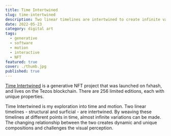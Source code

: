 ```yaml
---
title: Time Intertwined
slug: time-intertwined
description: Two linear timelines are intertwined to create infinite variations.
date: 2022-05-23
category: digital art
tags:
  - generative
  - software
  - motion
  - interactive
  - NFT
featured: true
cover: ./thumb.jpg
published: true
---
```



<GC start={1} end={13} bleed mb>
  <FxHash
    title="time-intertwined"
    caption="Click image to view live version"
    maxCols={8}
    from={0}
    to={8}
    noGap
    captionClass="text-center"
  />
</GC>

[Time Intertwined](https://www.fxhash.xyz/generative/13526) is a generative NFT project that was launched on fxhash, and lives on the Tezos blockchain. There are 256 limited editions, each with unique properties.

Time Intertwined is my exploration into time and motion. Two linear timelines - structural and surficial - are intertwined. By weaving these timelines at different points in time, almost infinite variations can be made. The changing relationship between the two creates dynamic and unique compositions and challenges the visual perception.

<ActivityList slug="time-intertwined" />

<GC start={1} end={13} mt>
  <FxHash title="time-intertwined" maxCols={10} from={0} />
</GC>
